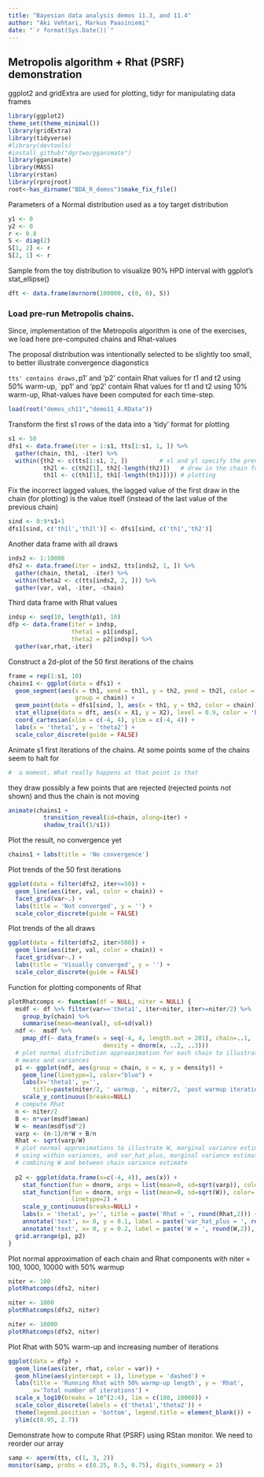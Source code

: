 ```yaml
---
title: "Bayesian data analysis demos 11.3, and 11.4"
author: "Aki Vehtari, Markus Paasiniemi"
date: "`r format(Sys.Date())`"
---
```

## Metropolis algorithm + Rhat (PSRF) demonstration
ggplot2 and gridExtra are used for plotting, tidyr for manipulating
data frames

```r
library(ggplot2)
theme_set(theme_minimal())
library(gridExtra)
library(tidyverse)
#library(devtools)
#install_github("dgrtwo/gganimate")
library(gganimate)
library(MASS)
library(rstan)
library(rprojroot)
root<-has_dirname("BDA_R_demos")$make_fix_file()
```

Parameters of a Normal distribution used as a toy target distribution

```r
y1 <- 0
y2 <- 0
r <- 0.8
S <- diag(2)
S[1, 2] <- r
S[2, 1] <- r
```

Sample from the toy distribution to visualize 90% HPD
interval with ggplot's stat_ellipse()

```r
dft <- data.frame(mvrnorm(100000, c(0, 0), S))
```

### Load pre-run Metropolis chains.
Since, implementation of the Metropolis algorithm is one of the
exercises, we load here pre-computed chains and Rhat-values

The proposal distribution was intentionally selected to be slightly
too small, to better illustrate convergence diagonstics

`tts' contains draws, `p1' and 'p2' contain Rhat values for t1
and t2 using 50% warm-up, `pp1' and 'pp2' contain Rhat values for
t1 and t2 using 10% warm-up, Rhat-values have been computed for
each time-step.

```r
load(root("demos_ch11","demo11_4.RData"))
```

Transform the first s1 rows of the
data into a 'tidy' format for plotting

```r
s1 <- 50
dfs1 <- data.frame(iter = 1:s1, tts[1:s1, 1, ]) %>%
  gather(chain, th1, -iter) %>%
  within({th2 <- c(tts[1:s1, 2, ])         # xl and yl specify the previous
          th2l <- c(th2[1], th2[-length(th2)])   # draw in the chain for
          th1l <- c(th1[1], th1[-length(th1)])}) # plotting
```

Fix the incorrect lagged values, the lagged value of the
first draw in the chain (for plotting) is  the value
itself (instead of the last value of the previous chain)

```r
sind <- 0:9*s1+1
dfs1[sind, c('th1l','th2l')] <- dfs1[sind, c('th1','th2')]
```

Another data frame with all draws

```r
inds2 <- 1:10000
dfs2 <- data.frame(iter = inds2, tts[inds2, 1, ]) %>%
  gather(chain, theta1, -iter) %>%
  within(theta2 <- c(tts[inds2, 2, ])) %>%
  gather(var, val, -iter, -chain)
```

Third data frame with Rhat values

```r
indsp <- seq(10, length(p1), 10)
dfp <- data.frame(iter = indsp,
                  theta1 = p1[indsp],
                  theta2 = p2[indsp]) %>%
  gather(var,rhat,-iter) 
```

Construct a 2d-plot of the 50 first iterations of the chains

```r
frame = rep(1:s1, 10)
chains1 <- ggplot(data = dfs1) +
  geom_segment(aes(x = th1, xend = th1l, y = th2, yend = th2l, color = chain,
                   group = chain)) +
  geom_point(data = dfs1[sind, ], aes(x = th1, y = th2, color = chain)) +
  stat_ellipse(data = dft, aes(x = X1, y = X2), level = 0.9, color = 'black') +
  coord_cartesian(xlim = c(-4, 4), ylim = c(-4, 4)) +
  labs(x = 'theta1', y = 'theta2') +
  scale_color_discrete(guide = FALSE)
```

Animate s1 first iterations of the chains. 
At some points some of the chains seem to halt for

```r
#  a moment. What really happens at that point is that
```

they draw possibly a few points that are rejected
(rejected points not shown) and thus the chain is not moving

```r
animate(chains1 + 
          transition_reveal(id=chain, along=iter) + 
          shadow_trail(1/s1))
```

Plot the result, no convergence yet

```r
chains1 + labs(title = 'No convergence')
```

Plot trends of the 50 first iterations

```r
ggplot(data = filter(dfs2, iter<=50)) +
  geom_line(aes(iter, val, color = chain)) +
  facet_grid(var~.) +
  labs(title = 'Not converged', y = '') +
  scale_color_discrete(guide = FALSE)
```

Plot trends of the all draws

```r
ggplot(data = filter(dfs2, iter>500)) +
  geom_line(aes(iter, val, color = chain)) +
  facet_grid(var~.) +
  labs(title = 'Visually converged', y = '') +
  scale_color_discrete(guide = FALSE)
```

Function for plotting components of Rhat

```r
plotRhatcomps <- function(df = NULL, niter = NULL) {
  msdf <- df %>% filter(var=='theta1', iter<niter, iter>=niter/2) %>%
    group_by(chain) %>%
    summarise(mean=mean(val), sd=sd(val))
  ndf <-  msdf %>%
    pmap_df(~ data_frame(x = seq(-4, 4, length.out = 201), chain=..1,
                           density = dnorm(x, ..2, ..3)))
  # plot normal distribution approaximation for each chain to illustrate
  # means and variances
  p1 <- ggplot(ndf, aes(group = chain, x = x, y = density)) + 
    geom_line(linetype=1, color="blue") +
    labs(x='theta1', y='',
       title=paste(niter/2, ' warmup, ', niter/2, 'post warmup iterations')) +
    scale_y_continuous(breaks=NULL)
  # compute Rhat
  n <- niter/2
  B <- n*var(msdf$mean)
  W <- mean(msdf$sd^2)
  varp <- (n-1)/n*W + B/n
  Rhat <- sqrt(varp/W)
  # plot normal approximations to illustrate W, marginal variance estimate
  # using within variances, and var_hat_plus, marginal variance estimate
  # combining W and between chain variance estimate
  
  p2 <- ggplot(data.frame(x=c(-4, 4)), aes(x)) +
    stat_function(fun = dnorm, args = list(mean=0, sd=sqrt(varp)), color='red') +
    stat_function(fun = dnorm, args = list(mean=0, sd=sqrt(W)), color='blue',
                  linetype=2) +
    scale_y_continuous(breaks=NULL) +
    labs(x = 'theta1', y='', title = paste('Rhat = ', round(Rhat,2))) +
    annotate('text', x= 0, y = 0.1, label = paste('var_hat_plus = ', round(varp,2)), color='red') +
    annotate('text', x= 0, y = 0.2, label = paste('W = ', round(W,2)), color='blue')
  grid.arrange(p1, p2)
}
```

Plot normal approximation of each chain and Rhat components with
niter = 100, 1000, 10000 with 50% warmup

```r
niter <- 100
plotRhatcomps(dfs2, niter)

niter <- 1000
plotRhatcomps(dfs2, niter)

niter <- 10000
plotRhatcomps(dfs2, niter)
```

Plot Rhat with 50% warm-up and increasing number of iterations

```r
ggplot(data = dfp) +
  geom_line(aes(iter, rhat, color = var)) +
  geom_hline(aes(yintercept = 1), linetype = 'dashed') +
  labs(title = 'Running Rhat with 50% warmp-up length', y = 'Rhat',
       x='Total number of iterations') +
  scale_x_log10(breaks = 10^(2:4), lim = c(100, 10000)) +
  scale_color_discrete(labels = c('theta1','theta2')) +
  theme(legend.position = 'bottom', legend.title = element_blank()) +
  ylim(c(0.95, 2.7))
```

Demonstrate how to compute Rhat (PSRF) using RStan monitor.
We need to reorder our array

```r
samp <- aperm(tts, c(1, 3, 2))
monitor(samp, probs = c(0.25, 0.5, 0.75), digits_summary = 2)
```

